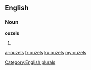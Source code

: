 ==English==

===Noun===
'''ouzels'''

# {{plural of|ouzel}}

[[Category:English plurals]]

[[ar:ouzels]]
[[fr:ouzels]]
[[ku:ouzels]]
[[my:ouzels]]